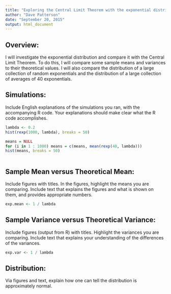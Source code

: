 ```yaml
---
title: "Exploring the Central Limit Theorem with the exponential distribution"
author: "Dave Patterson"
date: "September 20, 2015"
output: html_document
---
```


## Overview: 

I will investigate the exponential distribution and compare it with the Central Limit Theorem. 
To do this, I will compare some sample means and variances to their theoretical values. 
I will also compare the distribution of a large collection of random exponentials and the 
distribution of a large collection of averages of 40 exponentials.

## Simulations: 
Include English explanations of the simulations you ran, with the accompanying R code.
Your explanations should make clear what the R code accomplishes.

```r
lambda <- 0.2
hist(rexp(1000, lambda), breaks = 50)

means = NULL
for (i in 1 : 1000) means = c(means, mean(rexp(40, lambda)))
hist(means, breaks = 50)
  
```

## Sample Mean versus Theoretical Mean: 
Include figures with titles. In the figures, highlight the means you are comparing. 
Include text that explains the figures and what is shown on them, and provides
appropriate numbers.

```r
exp.mean <- 1 / lambda
```

## Sample Variance versus Theoretical Variance: 
Include figures (output from R) with titles. Highlight the variances you are comparing. 
Include text that explains your understanding of the differences of the variances.

```r
exp.var <- 1 / lambda
```

## Distribution: 
Via figures and text, explain how one can tell the distribution is approximately normal.

```r
```

